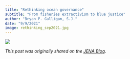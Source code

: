 ```yaml
---
title: "Rethinking ocean governance"
subtitle: "From fisheries extractivism to blue justice"
author: "Bryan P. Galligan, S.J."
date: "9/9/2021"
image: rethinking_sep2021.jpg
---
```


:::{.column-page}
![](rethinking_sep2021.jpg)
:::

*This post was originally shared on the [JENA Blog](https://www.jenaafrica.org/index.php/2021/09/09/rethinking-ocean-governance-from-fisheries-extractivism-to-blue-justice/).*